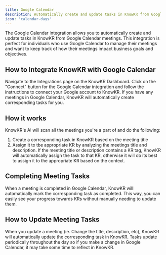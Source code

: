 ```yaml
---
title: Google Calendar
description: Automatically create and update tasks in KnowKR from Google Calendar meetings.
icon: 'calendar-days'
---
```


The Google Calendar integration allows you to automatically create and update tasks in KnowKR from Google Calendar meetings.
This integration is perfect for individuals who use Google Calendar to manage their meetings and want to keep track of how their meetings impact business goals and objectives.

## How to Integrate KnowKR with Google Calendar

<Steps>
    <Step title="Navigate to the Integrations Page">
        Navigate to the Integrations page on the KnowKR Dashboard.
    </Step>
    <Step title="Get Connected">
        Click on the "Connect" button for the Google Calendar integration and follow the instructions to connect your Google account to KnowKR.
    </Step>
    <Step title="That's It">
        If you have any meetings in Google Calendar, KnowKR will automatically create corresponding tasks for you.
    </Step>
</Steps>

## How it works

KnowKR's AI will scan all the meetings you're a part of and do the following:

1. Create a corresponding task in KnowKR based on the meeting title
2. Assign it to tbe appropriate KR by analyzing the meetings title and description. If the meeting title or description contains a KR tag, KnowKR will automatically assign the task to that KR, otherwise it will do its best to assign it to the appropriate KR based on the context.

## Completing Meeting Tasks

When a meeting is completed in Google Calendar, KnowKR will automatically mark the corresponding task as completed. This way, you can easily see your progress towards KRs without manually needing to update them.

## How to Update Meeting Tasks

When you update a meeting (ie. Change the title, description, etc), KnowKR will automatically update the corresponding task in KnowKR.
Tasks update periodically throughout the day so if you make a change in Google Calendar, it may take some time to reflect in KnowKR.